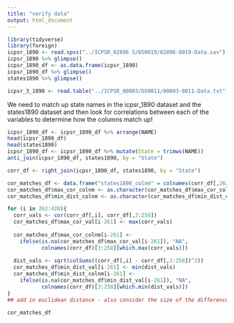 ```yaml
---
title: "verify data"
output: html_document
---
```


```r
library(tidyverse)
library(foreign)
icpsr_1890 <- read.spss("../ICPSR_02896 5/DS0019/02896-0019-Data.sav")
icpsr_1890 %>% glimpse()
icpsr_1890_df <- as.data.frame(icpsr_1890)
icpsr_1890_df %>% glimpse()
states1890 %>% glimpse()

icpsr_3_1890 <- read.table("../ICPSR_00003/DS0011/00003-0011-Data.txt")
```

We need to match up state names in the icpsr_1890 dataset and the states1890 dataset and then look for correlations between each of the variables to determine how the columns match up!  

```r
icpsr_1890_df <- icpsr_1890_df %>% arrange(NAME)
head(icpsr_1890_df)
head(states1890)
icpsr_1890_df <- icpsr_1890_df %>% mutate(State = trimws(NAME))
anti_join(icpsr_1890_df, states1890, by = "State")

corr_df <- right_join(icpsr_1890_df, states1890, by = "State")

cor_matches_df <- data.frame("states1890_colnm" = colnames(corr_df[,262:428]), "max_cor_val" = -2, "max_cor_colnm" =  "Unknown", "min_dist_val" = -2, "min_dist_colnm" = "Unknown")
cor_matches_df$max_cor_colnm <- as.character(cor_matches_df$max_cor_colnm)
cor_matches_df$min_dist_colnm <- as.character(cor_matches_df$min_dist_colnm)

for (i in 262:428){
  corr_vals <- cor(corr_df[,i], corr_df[,3:258])
  cor_matches_df$max_cor_val[i-261] <- max(corr_vals)
  
  cor_matches_df$max_cor_colnm[i-261] <- 
    ifelse(is.na(cor_matches_df$max_cor_val[i-261]), "NA", 
           colnames(corr_df)[3:258][which.max(corr_vals)])
  
  dist_vals <- sqrt(colSums((corr_df[,i] - corr_df[,3:258])^2))
  cor_matches_df$min_dist_val[i-261] <- min(dist_vals)
  cor_matches_df$min_dist_colnm[i-261] <- 
    ifelse(is.na(cor_matches_df$min_dist_val[i-261]), "NA", 
           colnames(corr_df)[3:258][which.min(dist_vals)])
}
## add in euclidean distance - also consider the size of the difference, not just the correlation (no units!)

cor_matches_df
```